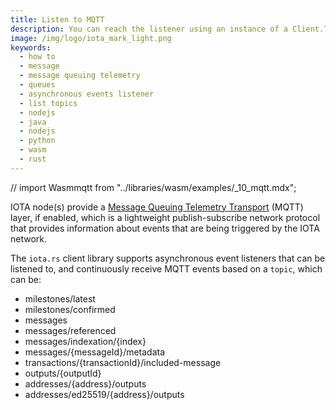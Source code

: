 ```yaml
---
title: Listen to MQTT
description: You can reach the listener using an instance of a Client.TopicSubscriber object that is returned from the Client.subscriber() function.
image: /img/logo/iota_mark_light.png
keywords:
  - how to
  - message
  - message queuing telemetry
  - queues
  - asynchronous events listener
  - list topics
  - nodejs
  - java
  - nodejs
  - python
  - wasm
  - rust
---
```



// import Wasmmqtt from "../libraries/wasm/examples/_10_mqtt.mdx";

<KeyConceptOutputs />

IOTA node(s) provide a [Message Queuing Telemetry Transport](https://en.wikipedia.org/wiki/MQTT) (MQTT) layer, if
enabled, which is a lightweight publish-subscribe network protocol that provides information about events that are
being triggered by the IOTA network.

The `iota.rs` client library supports asynchronous event listeners that can be listened to, and continuously receive
MQTT events based on a `topic`, which can be:

- milestones/latest
- milestones/confirmed
- messages
- messages/referenced
- messages/indexation/{index}
- messages/{messageId}/metadata
- transactions/{transactionId}/included-message
- outputs/{outputId}
- addresses/{address}/outputs
- addresses/ed25519/{address}/outputs

<Tabs groupId="language">
  <TabItem value="java" label="Java">
    <Javamqtt />
  </TabItem>
  <TabItem value="node" label="Node.js">
    <Nodejsmqtt />
  </TabItem>
  <TabItem value="python" label="Python">
    <Pythonmqtt />
  </TabItem>
  <TabItem value="rust" label="Rust">
    <Rustmqtt />
  </TabItem>
</Tabs>

